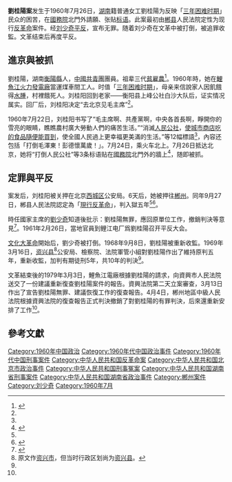'''劉桂陽案'''发生于1960年7月26日，[[湖南|湖南]]籍普通女工劉桂陽为反映「[[三年困难时期|三年困难时期]]」民众的困苦，在[[中华人民共和国国务院|國務院]]北門外請願、张贴[[标语|标语]]。此案最初由[[郴县|郴县]]人民法院定性为现行[[反革命|反革命]]案件。经[[刘少奇|刘少奇]][[平反|平反]]，宣布无罪。随着刘少奇在文革中被打倒，被追罪收監。文革结束后再度平反。

== 進京與被抓 ==

劉桂陽，湖南[[衡陽縣|衡陽縣]]人，[[中國共青團|中國共青團]]團員。祖辈三代[[貧雇農|貧雇農]]<ref name="辛子陵">{{cite web
 |url          = http://www.mingjinglishi.com/2012/07/37558.html
 |title        = 3755.8萬條鮮活的生命換來中國原子彈爆炸成功
 |date         = 2012年7月21日
 |publisher    = 明鏡歷史網
 |author       = [[辛子陵|辛子陵]]
 |access-date  = 2013-09-25
 |archive-url  = https://web.archive.org/web/20130927183608/http://www.mingjinglishi.com/2012/07/37558.html
 |archive-date = 2013-09-27
 |dead-url     = no
}}</ref>。1960年時，她在[[鯉魚江火力發電廠|鯉魚江火力發電廠]]當運煤車間工人。时值「[[三年困难时期|三年困难时期]]」，母亲来信說家人因飢餓得[[水腫|水腫]]，村裡餓死人。刘桂阳回到老家——衡阳县上峰公社白沙大队后，证实情况属实。回厂后，刘桂阳决定“去北京见毛主席”<ref name="a1"/>。

1960年7月22日，刘桂阳书写了“毛主席啊、共產黨啊，中央各首長啊，睜開你的雪亮的眼睛，瞧瞧農村廣大勞動人們的痛苦生活。”“消滅[[人民公社|人民公社]]，[[粮票|使城市商店吃的食品隨便能買到]]，使全國人民過上更幸福更美滿的生活。”等12幅標語<ref name="a1"/>，內容还包括「打倒毛澤東！彭德懷萬歲！」。7月24日，乘火车北上。7月26日抵达北京，她将“打倒人民公社”等3条标语贴在[[中华人民共和国国务院|國務院]]北門外的牆上<ref name="a1">{{Cite web |url=http://news.sohu.com/20090428/n263663964.shtml |title=女工向毛主席反应饿死人被抓坐牢 获刘少奇批示 |accessdate=2015-12-06 |author=孙纯福 |date=2009-04-28 |editor=张庆龙 |work=搜狐网 |publisher=《廉政瞭望》杂志 |language=Zh-hans |archive-url=https://web.archive.org/web/20151208140317/http://news.sohu.com/20090428/n263663964.shtml |archive-date=2015-12-08 |dead-url=yes }}</ref>，随即被抓。

== 定罪與平反 ==

案发后，刘桂阳被关押在北京[[西城区|西城区]]公安局。6天后，她被押往[[郴州|郴州]]。同年9月27日，郴县人民法院認定為「[[反革命|現行反革命]]」，判入獄五年<ref name="辛子陵"/><ref>{{cite news
 |url          = http://news.xinhuanet.com/video/2009-05/15/content_11378069.htm
 |title        = 普通女工劉桂陽與國家主席劉少奇
 |date         = 2009年5月15日
 |publisher    = 新華網
 |access-date  = 2013-09-25
 |archive-url  = https://web.archive.org/web/20131002180933/http://news.xinhuanet.com/video/2009-05/15/content_11378069.htm
 |archive-date = 2013-10-02
 |dead-url     = yes
}}</ref>。

時任國家主席的[[劉少奇|劉少奇]]知道後批示：劉桂陽無罪，應回原單位工作，撤銷判決等意見<ref name="中國共產黨新聞網">{{cite web
 |url          = http://dangshi.people.com.cn/BIG5/144956/11723606.html
 |title        = 劉少奇與劉桂陽“反革命”案
 |author       = 宋鳳英
 |date         = 2010年5月28日
 |publisher    = 中國共產黨新聞網
 |access-date  = 2013-09-25
 |archive-url  = https://web.archive.org/web/20130928091435/http://dangshi.people.com.cn/BIG5/144956/11723606.html
 |archive-date = 2013年9月28日
 |dead-url     = yes
}}</ref>。1961年2月26日，當地官員到鲤江电厂爲劉桂陽召开平反大会。

[[文化大革命|文化大革命]]開始后，劉少奇被打倒。1968年9月8日，劉桂陽被重新收監。1969年3月16日，[[资兴县|资兴县]]<ref>原文作[[资兴市|资兴市]]，但当时行政区划尚为[[资兴县|资兴县]]。</ref>公安局、檢察院、法院軍管小組對劉桂陽作出了維持原判五年，重新收監，加判有期徒刑5年，共10年的判決<ref name="中國共產黨新聞網"/>。

文革結束後的1979年3月3日，鯉魚江電廠根據劉桂陽的請求，向資興市人民法院送交了一份建議重新復查劉桂陽案件的報告。資興法院第二天立案審查，3月13日作出了宣告劉桂陽無罪、建議恢復工作的復查報告。4月4日，郴州地區中級人民法院根據資興法院的復查報告正式判決撤銷了對劉桂陽的有罪判決，后來還重新安排了工作<ref name="中國共產黨新聞網"/>。

== 參考文獻 ==
{{Reflist|2}}

[[Category:1960年中国政治|Category:1960年中国政治]]
[[Category:1960年代中国政治事件|Category:1960年代中国政治事件]]
[[Category:1960年代中国刑事案件|Category:1960年代中国刑事案件]]
[[Category:中华人民共和国反革命案|Category:中华人民共和国反革命案]]
[[Category:中华人民共和国北京市政治事件|Category:中华人民共和国北京市政治事件]]
[[Category:中华人民共和国刑事冤案|Category:中华人民共和国刑事冤案]]
[[Category:中华人民共和国湖南省刑事案件|Category:中华人民共和国湖南省刑事案件]]
[[Category:中华人民共和国湖南省政治事件|Category:中华人民共和国湖南省政治事件]]
[[Category:郴州案件|Category:郴州案件]]
[[Category:刘少奇|Category:刘少奇]]
[[Category:1960年7月|Category:1960年7月]]